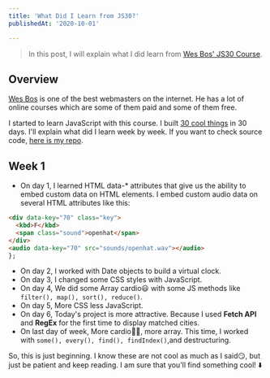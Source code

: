 ```yaml
---
title: 'What Did I Learn from JS30?'
publishedAt: '2020-10-01'

---
```


> In this post, I will explain what I did learn from [Wes Bos' JS30 Course](https://javascript30.com/).

<JS30 />

## Overview

[Wes Bos](https://wesbos.com/) is one of the best webmasters on the internet. He has a lot of online courses which are some of them paid and some of them free.

I started to learn JavaScript with this course. I built [30 cool things](https://alihan.github.io/JS30/) in 30 days. I'll explain what did I learn week by week. If you want to check source code, [here is my repo](https://github.com/alihan/JS30).

## Week 1

- On day 1, I learned HTML data-\* attributes that give us the ability to embed custom data on HTML elements. I embed custom audio data on several HTML attributes like this:

```html
<div data-key="70" class="key">
  <kbd>F</kbd>
  <span class="sound">openhat</span>
</div>
<audio data-key="70" src="sounds/openhat.wav"></audio>
};
```

- On day 2, I worked with Date objects to build a virtual clock.
- On day 3, I changed some CSS styles with JavaScript.
- On day 4, We did some Array cardio😃 with some JS methods like `filter(), map(), sort(), reduce()`.
- On day 5, More CSS less JavaScript.
- On day 6, Today's project is more attractive. Because I used **Fetch API** and **RegEx** for the first time to display matched cities.
- On last day of week, More cardio🏃🏼, more array. This time, I worked with `some(), every(), find(), findIndex()`,and destructuring.

So, this is just beginning. I know these are not cool as much as I said😏, but just be patient and keep reading. I am sure that you'll find something cool! ⬇️

